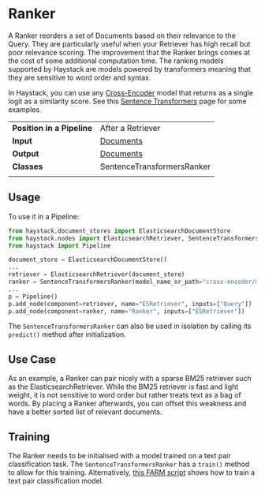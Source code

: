 # Ranker

A Ranker reorders a set of Documents based on their relevance to the Query.
They are particularly useful when your Retriever has high recall but poor relevance scoring.
The improvement that the Ranker brings comes at the cost of some additional computation time.
The ranking models supported by Haystack are
models powered by transformers meaning that they are sensitive to word order and syntax.

In Haystack, you can use any [Cross-Encoder](https://huggingface.co/cross-encoder) model that returns as a single logit
as a similarity score.
See this [Sentence Transformers](https://www.sbert.net/docs/pretrained-models/ce-msmarco.html#usage-with-transformers) page for some examples.

|||
|-------------|-----------------------------------------------------------------------------------------------------------------------------------------------------------------------------|
|__Position in a Pipeline__| After a Retriever |
|__Input__       | [Documents](/components/documents-answers-labels#document)                                                                                                                                                                  |
|__Output__      | [Documents](/components/documents-answers-labels#document)                                                                                                             |
|__Classes__     | SentenceTransformersRanker                                                                                                          |
|||

## Usage

To use it in a Pipeline:

```python
from haystack.document_stores import ElasticsearchDocumentStore
from haystack.nodes import ElasticsearchRetriever, SentenceTransformersRanker
from haystack import Pipeline

document_store = ElasticsearchDocumentStore()
...
retriever = ElasticsearchRetriever(document_store)
ranker = SentenceTransformersRanker(model_name_or_path="cross-encoder/ms-marco-MiniLM-L-12-v2")
...
p = Pipeline()
p.add_node(component=retriever, name="ESRetriever", inputs=["Query"])
p.add_node(component=ranker, name="Ranker", inputs=["ESRetriever"])
```

The `SentenceTransformersRanker` can also be used in isolation by calling its `predict()` method after initialization.

## Use Case

As an example, a Ranker can pair nicely with a sparse BM25 retriever such as the ElasticsearchRetriever.
While the BM25 retriever is fast and light weight, it is not sensitive to word order but rather treats text as a bag of words.
By placing a Ranker afterwards, you can offset this weakness and have a better sorted list of relevant documents.

## Training

The Ranker needs to be initialised with a model trained on a text pair classification task.
The `SentenceTransformersRanker` has a `train()` method to allow for this training.
Alternatively, [this FARM script](https://github.com/deepset-ai/FARM/blob/master/examples/text_pair_classification.py) shows how to train a text pair classification model.
